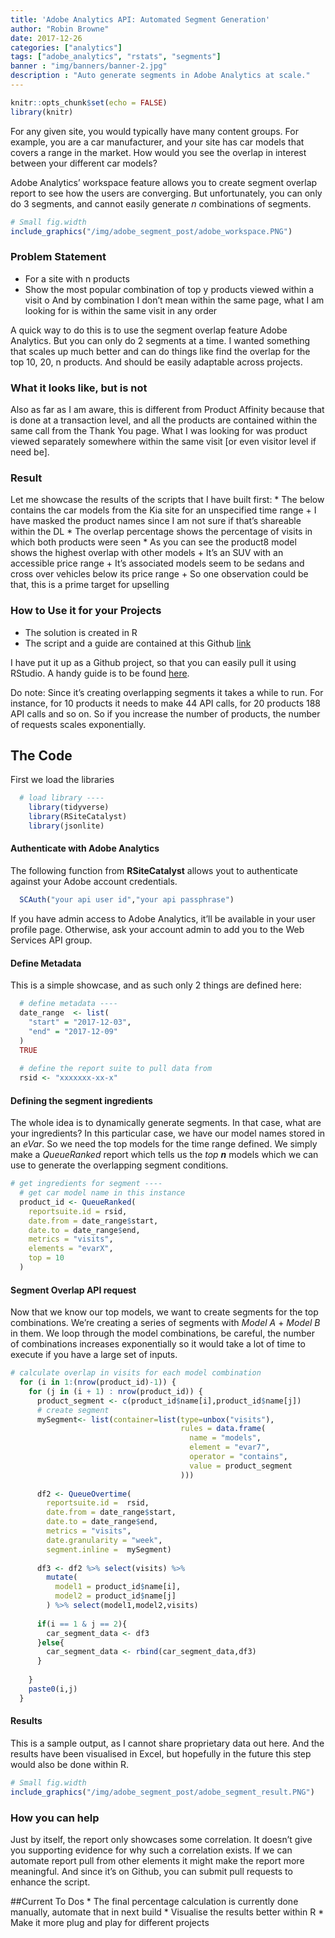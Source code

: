 ```yaml
---
title: 'Adobe Analytics API: Automated Segment Generation'
author: "Robin Browne"
date: 2017-12-26
categories: ["analytics"]
tags: ["adobe_analytics", "rstats", "segments"]
banner : "img/banners/banner-2.jpg"
description : "Auto generate segments in Adobe Analytics at scale."
---
```


```r
knitr::opts_chunk$set(echo = FALSE)
library(knitr)
```
For any given site, you would typically have many content groups. For example, you are a car manufacturer, and your site has car models that covers a range in the market. How would you see the overlap in interest between your different car models?

Adobe Analytics' workspace feature allows you to create segment overlap report to see how the users are converging. But unfortunately, you can only do 3 segments, and cannot easily generate *n* combinations of segments.

```r
# Small fig.width
include_graphics("/img/adobe_segment_post/adobe_workspace.PNG")
```


### Problem Statement

-	For a site with n products
-	Show the most popular combination of top y products viewed within a visit
o	And by combination I don’t mean within the same page, what I am looking for is within the same visit in any order

A quick way to do this is to use the segment overlap feature Adobe Analytics. But you can only do 2 segments at a time. I wanted something that scales up much better and can do things like find the overlap for the top 10, 20, n products. And should be easily adaptable across projects.


### What it looks like, but is not
Also as far as I am aware, this is different from Product Affinity because that is done at a transaction level, and all the products are contained within the same call from the Thank You page. What I was looking for was product viewed separately somewhere within the same visit [or even visitor level if need be].

### Result
Let me showcase the results of the scripts that I have built first:
* The below contains the car models from the Kia site for an unspecified time range
  + I have masked the product names since I am not sure if that’s shareable within the DL
* The overlap percentage shows the percentage of visits in which both products were seen
*	As you can see the product8 model shows the highest overlap with other models
  + It’s an SUV with an accessible price range
  + It’s associated models seem to be sedans and cross over vehicles below its price range
  + So one observation could be that,  this is a prime target for upselling

### How to Use it for your Projects
*	The solution is created in R
*	The script and a guide are contained at this Github [link](https://github.com/engti/analytics_segment_overlap)

I have put it up as a Github project, so that you can easily pull it using RStudio.  A handy guide is to be found [here](https://support.rstudio.com/hc/en-us/articles/200532077-Version-Control-with-Git-and-SVN).

Do note: Since it’s creating overlapping segments it takes a while to run. For instance, for 10 products it needs to make 44 API calls, for 20 products 188 API calls and so on. So if you increase the number of products, the number of requests scales exponentially.

## The Code
First we load the libraries

```r
  # load library ----
    library(tidyverse)
    library(RSiteCatalyst)
    library(jsonlite)
```

#### Authenticate with Adobe Analytics
The following function from **RSiteCatalyst** allows yout to authenticate against your Adobe account credentials.

```r
  SCAuth("your api user id","your api passphrase")
```

If you have admin access to Adobe Analytics, it'll be available in your user profile page. Otherwise, ask your account admin to add you to the Web Services API group.

#### Define Metadata
This is a simple showcase, and as such only 2 things are defined here:
```r
  # define metadata ----
  date_range  <- list(
    "start" = "2017-12-03",
    "end" = "2017-12-09"
  )
  TRUE
  
  # define the report suite to pull data from
  rsid <- "xxxxxxx-xx-x"
```

#### Defining the segment ingredients
The whole idea is to dynamically generate segments. In that case, what are your ingredients? In this particular case, we have our model names stored in an *eVar*. So we need the top models for the time range defined. We simply make a *QueueRanked* report which tells us the *top **n** * models which we can use to generate the overlapping segment conditions.
```r
# get ingredients for segment ----
  # get car model name in this instance
  product_id <- QueueRanked(
    reportsuite.id = rsid,
    date.from = date_range$start,
    date.to = date_range$end,
    metrics = "visits",
    elements = "evarX",
    top = 10
  )  
```



#### Segment Overlap API request
Now that we know our top models, we want to create segments for the top combinations. We're creating a series of segments with *Model A* + *Model B* in them. We loop through the model combinations, be careful, the number of combinations increases exponentially so it would take a lot of time to execute if you have a large set of inputs.

```r
# calculate overlap in visits for each model combination
  for (i in 1:(nrow(product_id)-1)) {
    for (j in (i + 1) : nrow(product_id)) {
      product_segment <- c(product_id$name[i],product_id$name[j])
      # create segment
      mySegment<- list(container=list(type=unbox("visits"),
                                      rules = data.frame(
                                        name = "models",
                                        element = "evar7",
                                        operator = "contains",
                                        value = product_segment
                                      )))
      
      df2 <- QueueOvertime(
        reportsuite.id =  rsid,
        date.from = date_range$start,
        date.to = date_range$end,
        metrics = "visits",
        date.granularity = "week",
        segment.inline =  mySegment)
      
      df3 <- df2 %>% select(visits) %>%
        mutate(
          model1 = product_id$name[i],
          model2 = product_id$name[j]
        ) %>% select(model1,model2,visits)
      
      if(i == 1 & j == 2){
        car_segment_data <- df3
      }else{
        car_segment_data <- rbind(car_segment_data,df3)
      }
   
    }
    paste0(i,j)
  }
```

#### Results
This is a sample output, as I cannot share proprietary data out here. And the results have been visualised in Excel, but hopefully in the future this step would also be done within R. 

```r
# Small fig.width
include_graphics("/img/adobe_segment_post/adobe_segment_result.PNG")
```

### How you can help
Just by itself, the report only showcases some correlation. It doesn’t give you supporting evidence for why such a correlation exists. If we can automate report pull from other elements it might make the report more meaningful. And since it’s on Github, you can submit pull requests to enhance the script.

##Current To Dos
* The final percentage calculation is currently done manually, automate that in next build
* Visualise the results better within R
*	Make it more plug and play for different projects
